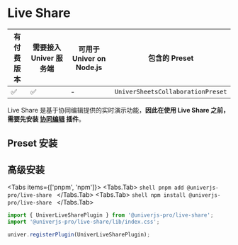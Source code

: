 
# Live Share

| 有付费版本 | 需要接入 Univer 服务端 | 可用于 Univer on Node.js | 包含的 Preset |
| - | - | - | - |
| ✅ | ✅ | - | `UniverSheetsCollaborationPreset` |

Live Share 是基于协同编辑提供的实时演示功能，**因此在使用 Live Share 之前，需要先安装 [协同编辑](/guides/sheets/features/collaboration) 插件**。

## Preset 安装

## 高级安装

<Tabs items={['pnpm', 'npm']}>
  <Tabs.Tab>
    ```shell
    pnpm add @univerjs-pro/live-share
    ```
  </Tabs.Tab>
  <Tabs.Tab>
    ```shell
    npm install @univerjs-pro/live-share
    ```
  </Tabs.Tab>
</Tabs>

```typescript
import { UniverLiveSharePlugin } from '@univerjs-pro/live-share';
import '@univerjs-pro/live-share/lib/index.css';

univer.registerPlugin(UniverLiveSharePlugin);
```
